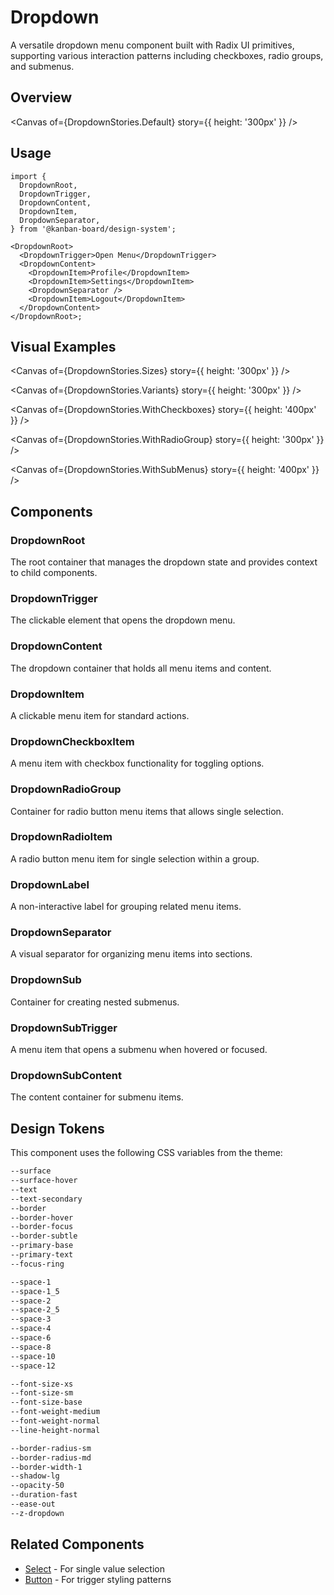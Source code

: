 
<Meta of={DropdownStories} />

# Dropdown

A versatile dropdown menu component built with Radix UI primitives, supporting various interaction patterns including checkboxes, radio groups, and submenus.

## Overview

<Canvas of={DropdownStories.Default} story={{ height: '300px' }} />

<Controls sort="requiredFirst" />

## Usage

```tsx
import {
  DropdownRoot,
  DropdownTrigger,
  DropdownContent,
  DropdownItem,
  DropdownSeparator,
} from '@kanban-board/design-system';

<DropdownRoot>
  <DropdownTrigger>Open Menu</DropdownTrigger>
  <DropdownContent>
    <DropdownItem>Profile</DropdownItem>
    <DropdownItem>Settings</DropdownItem>
    <DropdownSeparator />
    <DropdownItem>Logout</DropdownItem>
  </DropdownContent>
</DropdownRoot>;
```

## Visual Examples

<Canvas of={DropdownStories.Sizes} story={{ height: '300px' }} />

<Canvas of={DropdownStories.Variants} story={{ height: '300px' }} />

<Canvas of={DropdownStories.WithCheckboxes} story={{ height: '400px' }} />

<Canvas of={DropdownStories.WithRadioGroup} story={{ height: '300px' }} />

<Canvas of={DropdownStories.WithSubMenus} story={{ height: '400px' }} />

## Components

### DropdownRoot

The root container that manages the dropdown state and provides context to child components.

### DropdownTrigger

The clickable element that opens the dropdown menu.

### DropdownContent

The dropdown container that holds all menu items and content.

### DropdownItem

A clickable menu item for standard actions.

### DropdownCheckboxItem

A menu item with checkbox functionality for toggling options.

### DropdownRadioGroup

Container for radio button menu items that allows single selection.

### DropdownRadioItem

A radio button menu item for single selection within a group.

### DropdownLabel

A non-interactive label for grouping related menu items.

### DropdownSeparator

A visual separator for organizing menu items into sections.

### DropdownSub

Container for creating nested submenus.

### DropdownSubTrigger

A menu item that opens a submenu when hovered or focused.

### DropdownSubContent

The content container for submenu items.

## Design Tokens

This component uses the following CSS variables from the theme:

```css
--surface
--surface-hover
--text
--text-secondary
--border
--border-hover
--border-focus
--border-subtle
--primary-base
--primary-text
--focus-ring

--space-1
--space-1_5
--space-2
--space-2_5
--space-3
--space-4
--space-6
--space-8
--space-10
--space-12

--font-size-xs
--font-size-sm
--font-size-base
--font-weight-medium
--font-weight-normal
--line-height-normal

--border-radius-sm
--border-radius-md
--border-width-1
--shadow-lg
--opacity-50
--duration-fast
--ease-out
--z-dropdown
```

## Related Components

- [Select](/docs/components-select--docs) - For single value selection
- [Button](/docs/components-button--docs) - For trigger styling patterns
